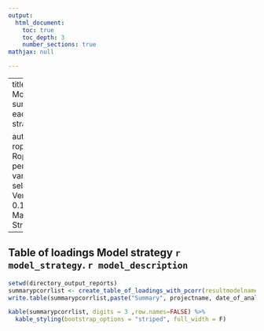 ---
output:
  html_document:
    toc: true
    toc_depth: 3
    number_sections: true
mathjax: null

---

---
title: |
    | Model summary each strategy

author: |
    | roplspvs - Ropls with permutated variable selection: Version 0.15.0
    | Marika Strom
---

## Table of loadings Model strategy `r model_strategy`. `r model_description`


```{r}
setwd(directory_output_reports)
summarypcorrlist <- create_table_of_loadings_with_pcorr(resultmodelname=resultmodelname, directory_output_reports=directory_output_reports, projectname, date_of_analysis,groupsnumeric, order_of_models)
write.table(summarypcorrlist,paste("Summary", projectname, date_of_analysis,"pcorr_list_Model_strategy", model_strategy, ".txt",sep="_"),row.names=F,quote=F,sep="\t")

kable(summarypcorrlist, digits = 3 ,row.names=FALSE) %>%
  kable_styling(bootstrap_options = "striped", full_width = F)


```
